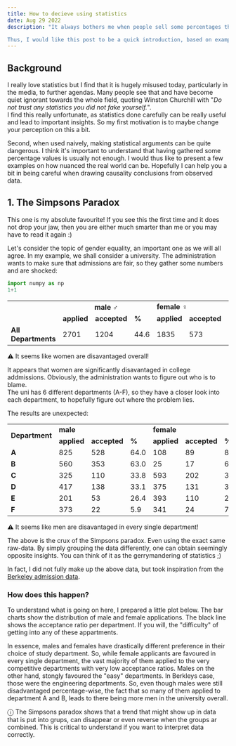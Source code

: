 ```yaml
---
title: How to decieve using statistics
date: Aug 29 2022
description: "It always bothers me when people sell some percentages they calculated somehow as statistics, particularly in the media. 

Thus, I would like this post to be a quick introduction, based on examples, on how manipluative some badly done statistics can be."
---
```




## Background
I really love statistics but I find that it is hugely misused today, particularly in the media, to further agendas.
Many people see that and have become quiet ignorant towards the whole field, quoting Winston Churchill with "*Do not trust any statistics you did not fake yourself.*".  
I find this really unfortunate, as statistics done carefully can be really useful and lead to important insights.
So my first motivation is to maybe change your perception on this a bit.

Second, when used naively, making statistical arguments can be quite dangerous. I think it's important to understand that having gathered some percentage values is usually not enough. I would thus like to present a few examples on how nuanced the real world can be.
Hopefully I can help you a bit in being careful when drawing causality conclusions from observed data.

## 1. The Simpsons Paradox


This one is my absolute favourite!
If you see this the first time and it does not drop your jaw, then you are either much smarter than me or you may have to read it again :)

Let's consider the topic of gender equality, an important one as we will all agree.
In my example, we shall consider a university. The administration wants to make sure that admissions are fair, so they gather some numbers and are shocked:

```python
import numpy as np
1+1
```

<table>
  <tr>
    <td rowspan = "2"><b></b></td>
    <th colspan="3"><b>male ♂</b></th>
    <td colspan="3"><b>female ♀</b></td>
  </tr>
  <tr>
    <td><b>applied</b></td>
    <td><b>accepted</b></td>
    <td><b>%</b></td>
    <td><b>applied</b></td>
    <td><b>accepted</b></td>
    <td><b>%</b></td>
  </tr>
    <tr>
    <td><b>All Departments</b></td>
    <td>2701</td>
    <td>1204</td>
    <td className={"tableHighlightGreen"}>44.6</td>
    <td>1835</td>
    <td>573</td>
    <td className={"tableHighlightRed"}>31.2</td>
  </tr>
</table>

<div className={"warning box"}>
   ⚠ It seems like women are disavantaged overall!
</div>


It appears that women are significantly disavantaged in college addmissions.
Obviously, the administration wants to figure out who is to blame.  
The uni has 6 different departments (A-F), so they have a closer look into each department, to hopefully figure out where the problem lies.

The results are unexpected:




<table>
  <tr>
    <td rowspan = "2"><b>Department</b></td>
    <td colspan="3"><b>male</b></td>
    <td colspan="3"><b>female</b></td>
  </tr>

  <tr>
    <td><b>applied</b></td>
    <td><b>accepted</b></td>
    <td><b>%</b></td>
    <td><b>applied</b></td>
    <td><b>accepted</b></td>
    <td><b>%</b></td>
  </tr>

  <tr>
    <td><b>A</b></td>
    <td>825</td>
    <td>528</td>
    <td className={"tableHighlightRed"}>64.0</td>
    <td>108</td>
    <td>89</td>
    <td className={"tableHighlightGreen"}>82.4</td>
  </tr>

  <tr>
    <td><b>B</b></td>
    <td>560</td>
    <td>353</td>
    <td className={"tableHighlightRed"}>63.0</td>
    <td>25</td>
    <td>17</td>
    <td className={"tableHighlightGreen"}>68.0</td>
  </tr>

  <tr>
    <td><b>C</b></td>
    <td>325</td>
    <td>110</td>
    <td className={"tableHighlightYellow"}>33.8</td>
    <td>593</td>
    <td>202</td>
    <td className={"tableHighlightYellow"}>34.1</td>
  </tr>

  <tr>
    <td><b>D</b></td>
    <td>417</td>
    <td>138</td>
    <td className={"tableHighlightRed"}>33.1</td>
    <td>375</td>
    <td>131</td>
    <td className={"tableHighlightGreen"}>34.9</td>
  </tr>


  <tr>
    <td><b>E</b></td>
    <td>201</td>
    <td>53</td>
    <td className={"tableHighlightRed"}>26.4</td>
    <td>393</td>
    <td>110</td>
    <td className={"tableHighlightGreen"}>28.0</td>
  </tr>

  <tr>
    <td><b>F</b></td>
    <td>373</td>
    <td>22</td>
    <td className={"tableHighlightRed"}>5.9</td>
    <td>341</td>
    <td>24</td>
    <td className={"tableHighlightGreen"}>7.0</td>
  </tr>

</table>

<div className={"warning box"}>
   ⚠ It seems like men are disavantaged in every single department!
</div>




The above is the crux of the Simpsons paradox. Even using the exact same raw-data. By simply grouping the data differently, one can obtain seemingly opposite insights. You can think of it as the gerrymandering of statistics ;)

In fact, I did not fully make up the above data, but took inspiration from the [Berkeley admission data](https://en.wikipedia.org/wiki/Simpson's_paradox#Examples).


### How does this happen?

To understand what is going on here, I prepared a little plot below.
The bar charts show the distribution of male and female applications. The black line shows the acceptance ratio per department. If you will, the "difficulty" of getting into any of these appartments.

In essence, males and females have drastically different preference in their choice of study department.
So, while female applicants are favoured in every single department, the vast majority of them applied to the very competitive departments with very low acceptance ratios. Males on the other hand, stongly favoured the "easy" departments. In Berkleys case, those were the engineering departments. So, even though males were still disadvantaged percentage-wise, the fact that so many of them applied to department A and B, leads to there being more men in the university overall.

<div className={"info box"}>
   ⓘ The Simpsons paradox shows that a trend that might show up in data that is put into grups, can disappear or even reverse when the groups ar combined. This is critical to understand if you want to interpret data correctly.
</div>
